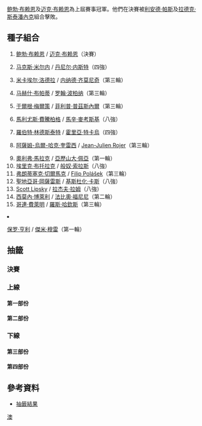 {{noteTA
|T=zh-hans:2012年澳大利亚网球公开赛男子双打比赛; zh-tw:2012年澳洲網球公開賽男子雙打比賽; zh-hk:2012年澳洲網球公開賽男子雙打比賽;
|G1=Tennis
}}
{{GrandSlamEvents|2012|澳洲網球公開賽|
|defchamp = {{flagicon|USA}}[[鲍勃·布赖恩|鲍勃·布赖恩]]<br>{{flagicon|USA}} [[迈克·布赖恩|迈克·布赖恩]]
|champ = {{flagicon|IND}}[[利安德·帕斯|利安德·帕斯]]<br>{{flagicon|CZE}}[[拉德克·斯泰潘內克|拉德克·斯泰潘內克]]
|runner = {{flagicon|USA}}[[鲍勃·布赖恩|鲍勃·布赖恩]]<br>{{flagicon|USA}} [[迈克·布赖恩|迈克·布赖恩]]
|score = 7-6<sup>7-2</sup>、6-2
}}

{{main|2012年澳洲網球公開賽}}

[[鲍勃·布赖恩|鲍勃·布赖恩]]及[[迈克·布赖恩|迈克·布赖恩]]為上屆賽事冠軍。他們在決賽被[[利安德·帕斯|利安德·帕斯]]及[[拉德克·斯泰潘內克|拉德克·斯泰潘內克]]組合擊敗。

==種子組合==
{{col-begin}}
{{col-2}}
#{{flagicon|USA}}[[鲍勃·布赖恩|鲍勃·布赖恩]] / {{flagicon|USA}}[[迈克·布赖恩|迈克·布赖恩]]（決賽）
#{{flagicon|BLR}}[[马克斯·米尔内|马克斯·米尔内]] / {{flagicon|CAN}}[[丹尼尔·内斯特|丹尼尔·内斯特]]（四強）
#{{flagicon|FRA}}[[米卡埃尔·洛德拉|米卡埃尔·洛德拉]] / {{flagicon|SRB}}[[内纳德·齐莫尼奇|内纳德·齐莫尼奇]]（第三輪）
#{{flagicon|IND}}[[马赫什·布帕蒂|马赫什·布帕蒂]] / {{flagicon|IND}}[[罗翰·波柏纳|罗翰·波柏纳]]（第三輪）
#{{flagicon|AUT}}[[于爾根·梅爾策|于爾根·梅爾策]] / {{flagicon|GER}}[[菲利普·普茲斯內爾|菲利普·普茲斯內爾]]（第三輪）
#{{flagicon|POL}}[[馬利尤斯·費騰柏格|馬利尤斯·費騰柏格]] / {{flagicon|POL}}[[馬辛·麥考斯基|馬辛·麥考斯基]]（八強）
#{{flagicon|SWE}}[[羅伯特·林德斯泰特|羅伯特·林德斯泰特]] / {{flagicon|ROU}}[[霍里亞·特卡烏|霍里亞·特卡烏]]（四強）
#{{flagicon|PAK}}[[阿薩姆-烏爾-哈克·奎雷西|阿薩姆-烏爾-哈克·奎雷西]] / {{flagicon|CUR}}[[Jean-Julien_Rojer|Jean-Julien Rojer]]（第三輪）
{{col-2}}
<ol start=9>
<li> {{flagicon|AUT}}[[奧利弗·馬拉克|奧利弗·馬拉克]] / {{flagicon|AUT}}[[亞歷山大·佩亞|亞歷山大·佩亞]]（第一輪）
<li> {{flagicon|USA}}[[埃里克·布托拉克|埃里克·布托拉克]] / {{flagicon|BRA}}[[般奴·索拉斯|般奴·索拉斯]]（八強）
<li> {{flagicon|CZE}}[[弗朗蒂塞克·切爾馬克|弗朗蒂塞克·切爾馬克]] / {{flagicon|SVK}}[[Filip_Polášek|Filip Polášek]]（第三輪）
<li> {{flagicon|MEX}}[[聖地亞哥·岡薩雷斯|聖地亞哥·岡薩雷斯]] / {{flagicon|GER}}[[基斯杜化·卡斯|基斯杜化·卡斯]]（八強）
<li> {{flagicon|USA}}[[Scott_Lipsky|Scott Lipsky]] / {{flagicon|USA}}[[拉杰夫·拉姆|拉杰夫·拉姆]]（八強）
<li> {{flagicon|ITA}}[[西莫內·博萊利|西莫內·博萊利]] / {{flagicon|ITA}}[[法比奧·福尼尼|法比奧·福尼尼]]（第二輪）
<li> {{flagicon|GBR}}[[哥連·費萊明|哥連·費萊明]] / {{flagicon|GBR}}[[羅斯·哈欽斯|羅斯·哈欽斯]]（第三輪）
<li> {{flagicon|AUS}}[[保罗·亨利|保罗·亨利]] / {{flagicon|GBR}}[[傑米·穆雷|傑米·穆雷]]（第一輪）
{{col-end}}

==抽籤==
{{Draw key}}
===決賽===
{{8TeamBracket-Tennis3
|RD1=八強
|RD2=四強
|RD3=決賽

|team-width=175

|RD1-seed1=1
|RD1-team1='''{{flagicon|USA}}[[鲍勃·布赖恩|鲍勃·布赖恩]]<br> {{flagicon|USA}}[[迈克·布赖恩|迈克·布赖恩]]
|RD1-score1-1='''6
|RD1-score1-2=6<sup>4</sup>
|RD1-score1-3='''6
|RD1-seed2=6
|RD1-team2={{flagicon|POL}}[[馬利尤斯·費騰柏格|馬利尤斯·費騰柏格]]<br> {{flagicon|POL}}[[馬辛·麥考斯基|馬辛·麥考斯基]]
|RD1-score2-1=4
|RD1-score2-2='''7<sup>7</sup>
|RD1-score2-3=4

|RD1-seed3=13
|RD1-team3={{flagicon|USA}}[[Scott_Lipsky|Scott Lipsky]]<br> {{flagicon|USA}}[[拉杰夫·拉姆|拉杰夫·拉姆]]
|RD1-score3-1=4
|RD1-score3-2=4
|RD1-score3-3=
|RD1-seed4=7
|RD1-team4='''{{flagicon|SWE}}[[羅伯特·林德斯泰特|羅伯特·林德斯泰特]]<br> {{flagicon|ROU}}[[霍里亞·特卡烏|霍里亞·特卡烏]]
|RD1-score4-1='''6
|RD1-score4-2='''6
|RD1-score4-3=

|RD1-seed5=10
|RD1-team5={{flagicon|USA}}[[埃里克·布托拉克|埃里克·布托拉克]]<br> {{flagicon|BRA}}[[般奴·索拉斯|般奴·索拉斯]]
|RD1-score5-1=4
|RD1-score5-2=6<sup>4</sup>
|RD1-score5-3=
|RD1-seed6= 
|RD1-team6='''{{flagicon|IND}}[[利安德·帕斯|利安德·帕斯]]<br> {{flagicon|CZE}}[[拉德克·斯泰潘內克|拉德克·斯泰潘內克]]
|RD1-score6-1='''6
|RD1-score6-2='''7<sup>7</sup>
|RD1-score6-3=

|RD1-seed7=12
|RD1-team7={{flagicon|MEX}}[[聖地亞哥·岡薩雷斯|聖地亞哥·岡薩雷斯]]<br> {{flagicon|GER}}[[基斯杜化·卡斯|基斯杜化·卡斯]]
|RD1-score7-1=1
|RD1-score7-2='''7<sup>7</sup>
|RD1-score7-3=2
|RD1-seed8=2
|RD1-team8='''{{flagicon|BLR}}[[马克斯·米尔内|马克斯·米尔内]]<br> {{flagicon|CAN}}[[丹尼尔·内斯特|丹尼尔·内斯特]]
|RD1-score8-1='''6
|RD1-score8-2=6<sup>4</sup>
|RD1-score8-3='''6

|RD2-seed1=1
|RD2-team1='''{{flagicon|USA}}[[鲍勃·布赖恩|鲍勃·布赖恩]]<br> {{flagicon|USA}}[[迈克·布赖恩|迈克·布赖恩]]
|RD2-score1-1=4
|RD2-score1-2='''6
|RD2-score1-3='''7<sup>7</sup>
|RD2-seed2=7
|RD2-team2={{flagicon|SWE}}[[羅伯特·林德斯泰特|羅伯特·林德斯泰特]]<br> {{flagicon|ROU}}[[霍里亞·特卡烏|霍里亞·特卡烏]]
|RD2-score2-1='''6
|RD2-score2-2=3
|RD2-score2-3=6<sup>5</sup>

|RD2-seed3= 
|RD2-team3='''{{flagicon|IND}}[[利安德·帕斯|利安德·帕斯]]<br> {{flagicon|CZE}}[[拉德克·斯泰潘內克|拉德克·斯泰潘內克]]
|RD2-score3-1=2
|RD2-score3-2='''6
|RD2-score3-3='''6
|RD2-seed4=2
|RD2-team4={{flagicon|BLR}}[[马克斯·米尔内|马克斯·米尔内]]<br> {{flagicon|CAN}}[[丹尼尔·内斯特|丹尼尔·内斯特]]
|RD2-score4-1='''6
|RD2-score4-2=4
|RD2-score4-3=4

|RD3-seed1=1
|RD3-team1={{flagicon|USA}}[[鲍勃·布赖恩|鲍勃·布赖恩]]<br> {{flagicon|USA}}[[迈克·布赖恩|迈克·布赖恩]]
|RD3-score1-1=6<sup>1</sup>
|RD3-score1-2=2
|RD3-score1-3=
|RD3-seed2= 
|RD3-team2='''{{flagicon|IND}}[[利安德·帕斯|利安德·帕斯]]<br> {{flagicon|CZE}}[[拉德克·斯泰潘內克|拉德克·斯泰潘內克]]
|RD3-score2-1='''7<sup>7</sup>
|RD3-score2-2='''6
|RD3-score3-3=
}}

===上線===
====第一部份====
{{16TeamBracket-Compact-Tennis3
|RD1=第一輪
|RD2=第二輪
|RD3=第三輪
|RD4=八強

|RD1-seed01=1
|RD1-team01='''{{flagicon|USA}}[[鲍勃·布赖恩|B布赖恩]]<br> {{flagicon|USA}}[[迈克·布赖恩|M布赖恩]]
|RD1-score01-1='''7<sup>8</sup>
|RD1-score01-2='''6
|RD1-score01-3=
|RD1-seed02=
|RD1-team02={{flagicon|ISR}}[[乔纳森·埃利希|埃利希]]<br> {{flagicon|ISR}}[[安迪·拉姆|A拉姆]]
|RD1-score02-1=6<sup>6</sup>
|RD1-score02-2=4
|RD1-score02-3=

|RD1-seed03=WC
|RD1-team03='''{{flagicon|AUS}}[[莱顿·休伊特|休伊特]]<br> {{flagicon|AUS}}[[彼得·盧扎克|盧扎克]]
|RD1-score03-1='''7
|RD1-score03-2='''6
|RD1-score03-3=
|RD1-seed04=
|RD1-team04={{flagicon|GER}}[[馬蒂亞斯·巴興格|馬蒂亞斯·巴興格]]<br> {{flagicon|GER}}[[菲利普·科爾施賴伯|科爾施賴伯r]]
|RD1-score04-1=5
|RD1-score04-2=3
|RD1-score04-3=

|RD1-seed05=
|RD1-team05='''{{flagicon|RUS}}[[阿列克斯·博戈莫洛夫|A博戈莫洛夫]]<br> {{flagicon|RUS}}[[伊戈爾·庫尼岑|庫尼岑]]
|RD1-score05-1='''6
|RD1-score05-2='''7
|RD1-score05-3=
|RD1-seed06=
|RD1-team06={{flagicon|KAZ}}[[米哈伊爾·庫庫什金|庫庫什金]]<br> {{flagicon|RUS}}[[德米特里·图萨诺夫|图萨诺夫]]
|RD1-score06-1=4
|RD1-score06-2=5
|RD1-score06-3=

|RD1-seed07=
|RD1-team07={{flagicon|USA}}[[賴恩·夏里遜|賴恩·夏里遜]]<br> {{flagicon|USA}}[[萊恩·斯威廷|斯威廷]]
|RD1-score07-1=5
|RD1-score07-2=6<sup>2</sup>
|RD1-score07-3=
|RD1-seed08=15
|RD1-team08='''{{flagicon|GBR}}[[哥連·費萊明|費萊明]]<br> {{flagicon|GBR}}[[羅斯·哈欽斯|羅斯·哈欽斯]]
|RD1-score08-1='''7
|RD1-score08-2='''7<sup>7</sup>
|RD1-score08-3=

|RD1-seed09=11
|RD1-team09='''{{flagicon|CZE}}[[弗朗蒂塞克·切爾馬克|切爾馬克]]<br> {{flagicon|SVK}} [[Filip_Polášek|F Polášek]]
|RD1-score09-1='''6
|RD1-score09-2='''7<sup>7</sup>
|RD1-score09-3=
|RD1-seed10=
|RD1-team10={{flagicon|FRA}}[[儒利安·貝內托|貝內托]]<br> {{flagicon|FRA}}[[尼古拉·馬俞|馬俞]]
|RD1-score10-1=4
|RD1-score10-2=6<sup>1</sup>
|RD1-score10-3=

|RD1-seed11=
|RD1-team11='''{{flagicon|RUS}}[[米基奧·艾堅|艾堅]]<br> {{flagicon|RUS}}[[Alexander_Kudryavtsev|A Kudryavtsev]]
|RD1-score11-1='''6
|RD1-score11-2='''7<sup>8</sup>
|RD1-score11-3=
|RD1-seed12=
|RD1-team12={{flagicon|NED}}[[羅賓·哈塞|哈塞]]<br> {{flagicon|FIN}}[[亞爾科·涅米寧|涅米寧]]
|RD1-score12-1=2
|RD1-score12-2=6<sup>6</sup>
|RD1-score12-3=

|RD1-seed13=
|RD1-team13='''{{flagicon|ESP}}[[巴勃羅·安杜哈爾|安杜哈爾]]<br> {{flagicon|ESP}}[[吉列爾莫·加西亞·洛佩斯|加西亞·洛佩斯]]
|RD1-score13-1='''6
|RD1-score13-2=2
|RD1-score13-3='''6
|RD1-seed14=Alt
|RD1-team14={{flagicon|GER}}[[托比亞斯·卡姆克|卡姆克]]<br> {{flagicon|DEN}}[[Frederik_Nielsen|F Nielsen]]
|RD1-score14-1=3
|RD1-score14-2='''6
|RD1-score14-3=3

|RD1-seed15=
|RD1-team15={{flagicon|GBR}}[[傑米·德爾加多|傑米·德爾加多]]<br> {{flagicon|GBR}}[[喬納森·梅雷|喬納森·梅雷]]
|RD1-score15-1=4
|RD1-score15-2=4
|RD1-score15-3=
|RD1-seed16=6
|RD1-team16='''{{flagicon|POL}}[[馬利尤斯·費騰柏格|費騰柏格]]<br> {{flagicon|POL}}[[馬辛·麥考斯基|麥考斯基]]
|RD1-score16-1='''6
|RD1-score16-2='''6
|RD1-score16-3=

|RD2-seed01=1
|RD2-team01='''{{flagicon|USA}}[[鲍勃·布赖恩|B布赖恩]]<br> {{flagicon|USA}}[[迈克·布赖恩|M布赖恩]]
|RD2-score01-1='''6
|RD2-score01-2='''7<sup>7</sup>
|RD2-score01-3=
|RD2-seed02=WC
|RD2-team02={{flagicon|AUS}}[[莱顿·休伊特|休伊特]]<br> {{flagicon|AUS}}[[彼得·盧扎克|盧扎克]]
|RD2-score02-1=3
|RD2-score02-2=6<sup>5</sup>
|RD2-score02-3=

|RD2-seed03=
|RD2-team03={{flagicon|RUS}}[[阿列克斯·博戈莫洛夫|A博戈莫洛夫]]<br> {{flagicon|RUS}}[[伊戈爾·庫尼岑|庫尼岑]]
|RD2-score03-1=0
|RD2-score03-2=3
|RD2-score03-3=
|RD2-seed04=15
|RD2-team04='''{{flagicon|GBR}}[[哥連·費萊明|費萊明]]<br> {{flagicon|GBR}}[[羅斯·哈欽斯|羅斯·哈欽斯]]
|RD2-score04-1='''6
|RD2-score04-2='''6
|RD2-score04-3=

|RD2-seed05=11
|RD2-team05='''{{flagicon|CZE}}[[弗朗蒂塞克·切爾馬克|切爾馬克]]<br> {{flagicon|SVK}}[[Filip_Polášek|F Polášek]]
|RD2-score05-1=4
|RD2-score05-2='''6
|RD2-score05-3='''7
|RD2-seed06=
|RD2-team06={{flagicon|RUS}}[[米基奧·艾堅|艾堅]]<br> {{flagicon|RUS}}[[Alexander_Kudryavtsev|A Kudryavtsev]]
|RD2-score06-1='''6
|RD2-score06-2=4
|RD2-score06-3=5

|RD2-seed07=
|RD2-team07={{flagicon|ESP}}[[巴勃羅·安杜哈爾|安杜哈爾]]<br> {{flagicon|ESP}}[[吉列爾莫·加西亞·洛佩斯|加西亞·洛佩斯]]
|RD2-score07-1=3
|RD2-score07-2=5
|RD2-score07-3=
|RD2-seed08=6
|RD2-team08='''{{flagicon|POL}}[[馬利尤斯·費騰柏格|費騰柏格]]<br> {{flagicon|POL}}[[馬辛·麥考斯基|麥考斯基]]
|RD2-score08-1='''6
|RD2-score08-2='''7
|RD2-score08-3=

|RD3-seed01=1
|RD3-team01='''{{flagicon|USA}}[[鲍勃·布赖恩|B布赖恩]]<br> {{flagicon|USA}}[[迈克·布赖恩|M布赖恩]]
|RD3-score01-1='''6
|RD3-score01-2=0
|RD3-score01-3='''6
|RD3-seed02=15
|RD3-team02={{flagicon|GBR}}[[哥連·費萊明|費萊明]]<br> {{flagicon|GBR}}[[羅斯·哈欽斯|羅斯·哈欽斯]]
|RD3-score02-1=4
|RD3-score02-2='''6
|RD3-score02-3=2

|RD3-seed03=11
|RD3-team03={{flagicon|CZE}}[[弗朗蒂塞克·切爾馬克|切爾馬克]]<br> {{flagicon|SVK}}[[Filip_Polášek|F Polášek]]
|RD3-score03-1=4
|RD3-score03-2=3
|RD3-score03-3=
|RD3-seed04=6
|RD3-team04='''{{flagicon|POL}}[[馬利尤斯·費騰柏格|費騰柏格]]<br> {{flagicon|POL}}[[馬辛·麥考斯基|麥考斯基]]
|RD3-score04-1='''6
|RD3-score04-2='''6
|RD3-score04-3=

|RD4-seed01=1
|RD4-team01='''{{flagicon|USA}}[[鲍勃·布赖恩|B布赖恩]]<br> {{flagicon|USA}}[[迈克·布赖恩|M布赖恩]]
|RD4-score01-1='''6
|RD4-score01-2=6<sup>4</sup>
|RD4-score01-3='''6
|RD4-seed02=6
|RD4-team02={{flagicon|POL}}[[馬利尤斯·費騰柏格|費騰柏格]]<br> {{flagicon|POL}}[[馬辛·麥考斯基|麥考斯基]]
|RD4-score02-1=4
|RD4-score02-2='''7<sup>7</sup>
|RD4-score02-3=4
}}

====第二部份====
{{16TeamBracket-Compact-Tennis3
|RD1=第一輪
|RD2=第二輪
|RD3=第三輪
|RD4=八強

|RD1-seed01=4
|RD1-team01='''{{flagicon|IND}}[[马赫什·布帕蒂|布帕蒂]]<br> {{flagicon|IND}}[[罗翰·波柏纳|波柏纳]]
|RD1-score01-1=5
|RD1-score01-2='''6
|RD1-score01-3='''6
|RD1-seed02=WC
|RD1-team02={{flagicon|AUS}}[[馬修·伊布登|伊布登]]<br> {{flagicon|AUS}}[[克里斯·古奇奧內|古奇奧內]]
|RD1-score02-1='''7
|RD1-score02-2=4
|RD1-score02-3=4

|RD1-seed03=
|RD1-team03={{flagicon|CRO}}[[伊沃·卡洛維奇|卡洛維奇]]<br> {{flagicon|GER}}[[Frank_Moser_(tennis)|F Moser]]
|RD1-score03-1=3
|RD1-score03-2=4
|RD1-score03-3=
|RD1-seed04=
|RD1-team04='''{{flagicon|AUS}}[[卡斯登·波爾|波爾]]<br> {{flagicon|PHI}}[[Treat_Conrad_Huey|TC Huey]]
|RD1-score04-1='''6
|RD1-score04-2='''6
|RD1-score04-3=

|RD1-seed05=
|RD1-team05='''{{flagicon|SVK}}[[Michal_Mertiňák|M Mertiňák]]<br> {{flagicon|BRA}}[[André_Sá|A Sá]]
|RD1-score05-1='''6
|RD1-score05-2='''6
|RD1-score05-3=
|RD1-seed06=
|RD1-team06={{flagicon|UKR}}[[亞歷山大·多爾戈波洛夫|多爾戈波洛夫v]]<br> {{flagicon|UKR}}[[Denys_Molchanov|D Molchanov]]
|RD1-score06-1=2
|RD1-score06-2=2
|RD1-score06-3=

|RD1-seed07=
|RD1-team07={{flagicon|ESP}}[[阿爾伯特·蒙塔涅斯|蒙塔涅斯]]<br> {{flagicon|ESP}}[[艾爾拔·拉莫斯|拉莫斯]]
|RD1-score07-1=6<sup>4</sup>
|RD1-score07-2=6<sup>8</sup>
|RD1-score07-3=
|RD1-seed08=13
|RD1-team08='''{{flagicon|USA}}[[Scott_Lipsky|S Lipsky]]<br> {{flagicon|USA}}[[拉杰夫·拉姆|R拉姆]]
|RD1-score08-1='''7<sup>7</sup>
|RD1-score08-2='''7<sup>10</sup>
|RD1-score08-3=

|RD1-seed09=9
|RD1-team09={{flagicon|AUT}}[[奧利弗·馬拉克|馬拉克]]<br> {{flagicon|AUT}}[[亞歷山大·佩亞|佩亞]]
|RD1-score09-1=6<sup>4</sup>
|RD1-score09-2='''6
|RD1-score09-3=5
|RD1-seed10=
|RD1-team10='''{{flagicon|ROU}}[[维克托·哈内斯库|哈内斯库]]<br> {{flagicon|BEL}}[[奧利維埃·羅庫斯|羅庫斯]]
|RD1-score10-1='''7<sup>7</sup>
|RD1-score10-2=4
|RD1-score10-3='''7

|RD1-seed11=
|RD1-team11={{flagicon|COL}}[[亞歷杭德羅·法亞|法亞]]<br> {{flagicon|COL}}[[聖地亞哥·希拉爾多|希拉爾多o]]
|RD1-score11-1='''7<sup>7</sup>
|RD1-score11-2=4
|RD1-score11-3=5
|RD1-seed12=
|RD1-team12='''{{flagicon|BRA}}[[里卡多·梅洛|梅洛]]<br> {{flagicon|BRA}}[[祖奧·蘇沙|蘇沙]]
|RD1-score12-1=6<sup>3</sup>
|RD1-score12-2='''6
|RD1-score12-3='''7

|RD1-seed13=WC
|RD1-team13='''{{flagicon|AUS}} [[Colin_Ebelthite|C Ebelthite]]<br> {{flagicon|AUS}} [[Marinko_Matosevic|M Matosevic]]
|RD1-score13-1='''6
|RD1-score13-2='''6
|RD1-score13-3=
|RD1-seed14=WC
|RD1-team14={{flagicon|AUS}}[[路克·沙維爾|沙維爾]]<br> {{flagicon|AUS}}[[Andrew_Whittington|A Whittington]]
|RD1-score14-1=0
|RD1-score14-2=3
|RD1-score14-3=

|RD1-seed15=
|RD1-team15={{flagicon|SWE}}[[Andreas_Siljeström|A Siljeström]]<br> {{flagicon|SVK}}[[Igor_Zelenay|I Zelenay]]
|RD1-score15-1=3
|RD1-score15-2=6<sup>6</sup>
|RD1-score15-3=
|RD1-seed16=7
|RD1-team16='''{{flagicon|SWE}}[[羅伯特·林德斯泰特|林德斯泰特]]<br> {{flagicon|ROU}}[[霍里亞·特卡烏|特卡烏]]
|RD1-score16-1='''6
|RD1-score16-2='''7<sup>8</sup>
|RD1-score16-3=

|RD2-seed01=4
|RD2-team01='''{{flagicon|IND}}[[马赫什·布帕蒂|布帕蒂]]<br> {{flagicon|IND}}[[罗翰·波柏纳|波柏纳]]
|RD2-score01-1='''6
|RD2-score01-2='''6
|RD2-score01-3=
|RD2-seed02=
|RD2-team02={{flagicon|AUS}}[[卡斯登·波爾|波爾]]<br> {{flagicon|PHI}}[[Treat_Conrad_Huey|TC Huey]]
|RD2-score02-1=2
|RD2-score02-2=2
|RD2-score02-3=

|RD2-seed03=
|RD2-team03={{flagicon|SVK}}[[Michal_Mertiňák|M Mertiňák]]<br> {{flagicon|BRA}}[[André_Sá|A Sá]]
|RD2-score03-1='''7
|RD2-score03-2=3
|RD2-score03-3=2
|RD2-seed04=13
|RD2-team04='''{{flagicon|USA}}[[Scott_Lipsky|S Lipsky]]<br> {{flagicon|USA}}[[拉杰夫·拉姆|R拉姆]]
|RD2-score04-1=5
|RD2-score04-2='''6
|RD2-score04-3='''6

|RD2-seed05=
|RD2-team05={{flagicon|ROU}}[[维克托·哈内斯库|哈内斯库]]<br> {{flagicon|BEL}}[[奧利維埃·羅庫斯|羅庫斯]]
|RD2-score05-1=4
|RD2-score05-2=4
|RD2-score05-3=
|RD2-seed06=
|RD2-team06='''{{flagicon|BRA}}[[里卡多·梅洛|梅洛]]<br> {{flagicon|BRA}}[[祖奧·蘇沙|蘇沙]]
|RD2-score06-1='''6
|RD2-score06-2='''6
|RD2-score06-3=

|RD2-seed07=WC
|RD2-team07={{flagicon|AUS}}[[Colin_Ebelthite|C Ebelthite]]<br> {{flagicon|AUS}}[[Marinko_Matosevic|M Matosevic]]
|RD2-score07-1='''6
|RD2-score07-2=4
|RD2-score07-3=2
|RD2-seed08=7
|RD2-team08='''{{flagicon|SWE}}[[羅伯特·林德斯泰特|林德斯泰特]]<br> {{flagicon|ROU}}[[霍里亞·特卡烏|特卡烏]]
|RD2-score08-1=3
|RD2-score08-2='''6
|RD2-score08-3='''6

|RD3-seed01=4
|RD3-team01={{flagicon|IND}}[[马赫什·布帕蒂|布帕蒂]]<br> {{flagicon|IND}}[[罗翰·波柏纳|波柏纳]]
|RD3-score01-1=6<sup>6</sup>
|RD3-score01-2=2
|RD3-score01-3=
|RD3-seed02=13
|RD3-team02='''{{flagicon|USA}}[[Scott_Lipsky|S Lipsky]]<br> {{flagicon|USA}}[[拉杰夫·拉姆|R拉姆]]
|RD3-score02-1='''7<sup>8</sup>
|RD3-score02-2='''6
|RD3-score02-3=

|RD3-seed03=
|RD3-team03={{flagicon|BRA}}[[里卡多·梅洛|梅洛]]<br> {{flagicon|BRA}}[[祖奧·蘇沙|蘇沙]]
|RD3-score03-1=4
|RD3-score03-2=3
|RD3-score03-3=
|RD3-seed04=7
|RD3-team04='''{{flagicon|SWE}}[[羅伯特·林德斯泰特|林德斯泰特]]<br> {{flagicon|ROU}}[[霍里亞·特卡烏|特卡烏]]
|RD3-score04-1='''6
|RD3-score04-2='''6
|RD3-score04-3=

|RD4-seed01=13
|RD4-team01={{flagicon|USA}}[[Scott_Lipsky|S Lipsky]]<br> {{flagicon|USA}}[[拉杰夫·拉姆|R拉姆]]
|RD4-score01-1=4
|RD4-score01-2=4
|RD4-score01-3=
|RD4-seed02=7
|RD4-team02='''{{flagicon|SWE}}[[羅伯特·林德斯泰特|林德斯泰特]]<br> {{flagicon|ROU}}[[霍里亞·特卡烏|特卡烏]]
|RD4-score02-1='''6
|RD4-score02-2='''6
|RD4-score02-3=
}}

===下線===
====第三部份====
{{16TeamBracket-Compact-Tennis3
|RD1=第一輪
|RD2=第二輪
|RD3=第三輪
|RD4=八強

|RD1-seed01=8
|RD1-team01='''{{flagicon|PAK}}[[阿薩姆-烏爾-哈克·奎雷西|奎雷西]]<br> {{flagicon|CUR}}[[Jean-Julien_Rojer|J-J Rojer]]
|RD1-score01-1='''6
|RD1-score01-2='''7<sup>13</sup>
|RD1-score01-3=
|RD1-seed02=
|RD1-team02={{flagicon|CRO}}[[伊雲·盧比鍚|盧比鍚]]<br> {{flagicon|GER}} [[Cedrik-Marcel_Stebe|C-M Stebe]]
|RD1-score02-1=3
|RD1-score02-2=6<sup>11</sup>
|RD1-score02-3=

|RD1-seed03=
|RD1-team03={{flagicon|BRA}}[[托馬斯·貝魯奇|貝魯奇]]<br> {{flagicon|BRA}}[[馬塞洛·梅洛|梅洛]]
|RD1-score03-1=5
|RD1-score03-2=6<sup>7</sup>
|RD1-score03-3=
|RD1-seed04=
|RD1-team04='''{{flagicon|GER}}[[Philipp_Marx|P Marx]]<br> {{flagicon|CAN}}[[Adil_Shamasdin|A Shamasdin]]
|RD1-score04-1='''7
|RD1-score04-2='''7<sup>9</sup>
|RD1-score04-3=

|RD1-seed05=WC
|RD1-team05={{flagicon|AUS}}[[占士·德克禾夫|占士·德克禾夫]]<br> {{flagicon|AUS}}[[亞當·芬尼|芬尼]]
|RD1-score05-1=2
|RD1-score05-2='''6
|RD1-score05-3=6<sup>5</sup>
|RD1-seed06=
|RD1-team06={{flagicon|ITA}}'''[[弗拉維奧·奇波拉|奇波拉]]<br> {{flagicon|UZB}}[[丹尼斯·伊斯托明|伊斯托明]]
|RD1-score06-1='''6
|RD1-score06-2=3
|RD1-score06-3='''7<sup>7</sup>

|RD1-seed07=Alt
|RD1-team07={{flagicon|POR}}[[費德歷高·基奧|基奧]]<br> {{flagicon|ESP}}[[丹尼爾·希梅諾-特拉維爾|希梅諾-特拉維爾]]
|RD1-score07-1=6<sup>5</sup>
|RD1-score07-2=6<sup>9</sup>
|RD1-score07-3=
|RD1-seed08=10
|RD1-team08='''{{flagicon|USA}}[[埃里克·布托拉克|布托拉克]]<br> {{flagicon|BRA}} [[般奴·索拉斯|索拉斯]]
|RD1-score08-1='''7<sup>7</sup>
|RD1-score08-2='''7<sup>11</sup>
|RD1-score08-3=

|RD1-seed09=14
|RD1-team09='''{{flagicon|ITA}}[[西莫內·博萊利|博萊利]]<br> {{flagicon|ITA}}[[法比奧·福尼尼|福尼尼]]
|RD1-score09-1=5
|RD1-score09-2='''6
|RD1-score09-3='''6
|RD1-seed10=
|RD1-team10={{flagicon|POR}}[[魯伊·馬查多|魯伊·馬查多]]<br> {{flagicon|CZE}}[[卢卡斯·罗索尔|罗索尔]]
|RD1-score10-1='''7
|RD1-score10-2=4
|RD1-score10-3=2

|RD1-seed11=
|RD1-team11='''{{flagicon|IND}}[[利安德·帕斯|帕斯]]<br> {{flagicon|CZE}}[[拉德克·斯泰潘內克|斯泰潘內克]]
|RD1-score11-1='''6
|RD1-score11-2='''6
|RD1-score11-3=
|RD1-seed12=WC
|RD1-team12={{flagicon|AUS}}[[格力·鍾斯|鍾斯]]<br> {{flagicon|AUS}}[[John-Patrick_Smith|J-P Smith]]
|RD1-score12-1=2
|RD1-score12-2=2
|RD1-score12-3=

|RD1-seed13=
|RD1-team13='''{{flagicon|ESP}}[[馬克·洛佩斯|洛佩斯]]<br> {{flagicon|ESP}}[[David_Marrero|D Marrero]]
|RD1-score13-1=3
|RD1-score13-2='''6
|RD1-score13-3='''6
|RD1-seed14=
|RD1-team14={{flagicon|ITA}}[[安德烈亞斯·塞皮|塞皮]]<br> {{flagicon|ITA}}[[Simone_Vagnozzi|S Vagnozzi]]
|RD1-score14-1='''6
|RD1-score14-2=4
|RD1-score14-3=3

|RD1-seed15=
|RD1-team15={{flagicon|AUS}}[[喬丹·克爾|克爾]]<br> {{flagicon|USA}}[[唐納德·卡爾|卡爾]]
|RD1-score15-1=6<sup>6</sup>
|RD1-score15-2=3
|RD1-score15-3=
|RD1-seed16=3
|RD1-team16='''{{flagicon|FRA}}[[米卡埃尔·洛德拉|洛德拉]]<br> {{flagicon|SRB}}[[内纳德·齐莫尼奇|齐莫尼奇]]
|RD1-score16-1='''7<sup>8</sup>
|RD1-score16-2='''6
|RD1-score16-3=

|RD2-seed01=8
|RD2-team01='''{{flagicon|PAK}}[[阿薩姆-烏爾-哈克·奎雷西|奎雷西]]<br> {{flagicon|CUR}}[[Jean-Julien_Rojer|J-J Rojer]]
|RD2-score01-1='''7<sup>10</sup>
|RD2-score01-2='''6
|RD2-score01-3=
|RD2-seed02=
|RD2-team02={{flagicon|GER}}[[Philipp_Marx|P Marx]]<br> {{flagicon|CAN}}[[Adil_Shamasdin|A Shamasdin]]
|RD2-score02-1=6<sup>8</sup>
|RD2-score02-2=4
|RD2-score02-3=

|RD2-seed03=
|RD2-team03={{flagicon|ITA}}'''[[弗拉維奧·奇波拉|奇波拉]]<br> {{flagicon|UZB}}[[丹尼斯·伊斯托明|伊斯托明]]
|RD2-score03-1=2
|RD2-score03-2=3
|RD2-score03-3=
|RD2-seed04=10
|RD2-team04={{flagicon|USA}}[[埃里克·布托拉克|布托拉克]]<br> {{flagicon|BRA}} [[般奴·索拉斯|索拉斯]]
|RD2-score04-1='''6
|RD2-score04-2='''6
|RD2-score04-3=

|RD2-seed05=14
|RD2-team05={{flagicon|ITA}}[[西莫內·博萊利|博萊利]]<br> {{flagicon|ITA}}[[法比奧·福尼尼|福尼尼]]
|RD2-score05-1=2
|RD2-score05-2=6<sup>5</sup>
|RD2-score05-3=
|RD2-seed06=
|RD2-team06='''{{flagicon|IND}}[[利安德·帕斯|帕斯]]<br> {{flagicon|CZE}}[[拉德克·斯泰潘內克|斯泰潘內克]]
|RD2-score06-1='''6
|RD2-score06-2='''7<sup>7</sup>
|RD2-score06-3=

|RD2-seed07=
|RD2-team07={{flagicon|ESP}}[[馬克·洛佩斯|洛佩斯]]<br> {{flagicon|ESP}}[[David_Marrero|D Marrero]]
|RD2-score07-1=3
|RD2-score07-2=2
|RD2-score07-3=
|RD2-seed08=3
|RD2-team08='''{{flagicon|FRA}}[[米卡埃尔·洛德拉|洛德拉]]<br> {{flagicon|SRB}}[[内纳德·齐莫尼奇|齐莫尼奇]]
|RD2-score08-1='''6
|RD2-score08-2='''6
|RD2-score08-3=

|RD3-seed01=8
|RD3-team01={{flagicon|PAK}}[[阿薩姆-烏爾-哈克·奎雷西|奎雷西]]<br> {{flagicon|CUR}}[[Jean-Julien_Rojer|J-J Rojer]]
|RD3-score01-1=4
|RD3-score01-2=2
|RD3-score01-3=
|RD3-seed02=10
|RD3-team02='''{{flagicon|USA}}[[埃里克·布托拉克|布托拉克]]<br> {{flagicon|BRA}}[[般奴·索拉斯|索拉斯]]
|RD3-score02-1='''6
|RD3-score02-2='''6
|RD3-score02-3=

|RD3-seed03=
|RD3-team03='''{{flagicon|IND}}[[利安德·帕斯|帕斯]]<br> {{flagicon|CZE}}[[拉德克·斯泰潘內克|斯泰潘內克]]
|RD3-score03-1='''7
|RD3-score03-2='''7<sup>7</sup>
|RD3-score03-3=
|RD3-seed04=3
|RD3-team04={{flagicon|FRA}}[[米卡埃尔·洛德拉|洛德拉]]<br> {{flagicon|SRB}}[[内纳德·齐莫尼奇|齐莫尼奇]]
|RD3-score04-1=5
|RD3-score04-2=6<sup>2</sup>
|RD3-score04-3=

|RD4-seed01=10
|RD4-team01={{flagicon|USA}}[[埃里克·布托拉克|布托拉克]]<br> {{flagicon|BRA}}[[般奴·索拉斯|索拉斯]]
|RD4-score01-1=4
|RD4-score01-2=6<sup>4</sup>
|RD4-score01-3=
|RD4-seed02=
|RD4-team02='''{{flagicon|IND}}[[利安德·帕斯|帕斯]]<br> {{flagicon|CZE}}[[拉德克·斯泰潘內克|斯泰潘內克]]
|RD4-score02-1='''6
|RD4-score02-2='''7<sup>7</sup>
|RD4-score02-3=
}}

====第四部份====
{{16TeamBracket-Compact-Tennis3
|RD1=第一輪
|RD2=第二輪
|RD3=第三輪
|RD4=八強

|RD1-seed01=5
|RD1-team01='''{{flagicon|AUT}}[[于爾根·梅爾策|梅爾策]]<br> {{flagicon|GER}}[[菲利普·普茲斯內爾|普茲斯內爾]]
|RD1-score01-1='''6
|RD1-score01-2='''6
|RD1-score01-3=
|RD1-seed02=
|RD1-team02={{flagicon|ESP}}[[尼古拉斯·阿爾瑪格羅|阿爾瑪格羅]]<br> {{flagicon|ESP}}[[佩雷·里巴|里巴]]
|RD1-score02-1=4
|RD1-score02-2=4
|RD1-score02-3=

|RD1-seed03=
|RD1-team03={{flagicon|GER}}[[德斯汀·布朗|布朗]]<br> {{flagicon|CRO}}[[伊万·多迪格|多迪格]]
|RD1-score03-1=1
|RD1-score03-2=4
|RD1-score03-3=
|RD1-seed04=
|RD1-team04='''{{flagicon|ARG}}[[胡安·伊格納西奧·切拉|切拉]]<br> {{flagicon|ARG}}[[愛德華多·施萬克|施萬克]]
|RD1-score04-1='''6
|RD1-score04-2='''6
|RD1-score04-3=

|RD1-seed05=
|RD1-team05={{flagicon|USA}}[[James_Cerretani|J Cerretani]]<br> {{flagicon|BEL}}[[迪克·諾曼|諾曼]]
|RD1-score05-1='''6
|RD1-score05-2=4
|RD1-score05-3=6<sup>6</sup>
|RD1-seed06=
|RD1-team06='''{{flagicon|ARG}}[[卡洛斯·貝爾齊|貝爾齊]]<br> {{flagicon|ARG}}[[李安納度·梅耶|梅耶]]
|RD1-score06-1=3
|RD1-score06-2='''6
|RD1-score06-3='''7<sup>8</sup>

|RD1-seed07=
|RD1-team07={{flagicon|ESP}}[[馬塞爾·格拉諾勒斯|格拉諾勒斯]]<br> {{flagicon|POL}}[[盧卡斯·古博特|古博特]]
|RD1-score07-1=4
|RD1-score07-2=6<sup>1</sup>
|RD1-score07-3=
|RD1-seed08=12
|RD1-team08='''{{flagicon|MEX}}[[聖地亞哥·岡薩雷斯|岡薩雷斯]]<br> {{flagicon|GER}}[[基斯杜化·卡斯|卡斯]]
|RD1-score08-1='''6
|RD1-score08-2='''7<sup>7</sup>
|RD1-score08-3=

|RD1-seed09=16
|RD1-team09={{flagicon|AUS}} [[保罗·亨利|亨利]]<br> {{flagicon|GBR}}[[傑米·穆雷|穆雷]]
|RD1-score09-1=6<sup>2</sup>
|RD1-score09-2='''6
|RD1-score09-3=6<sup>5</sup>
|RD1-seed10=
|RD1-team10='''{{flagicon|AUT}}[[尤利安·克诺夫莱|克诺夫莱]]<br> {{flagicon|GER}}[[米夏埃爾·科爾曼|科爾曼]]
|RD1-score10-1='''7<sup>7</sup>
|RD1-score10-2=4
|RD1-score10-3='''7<sup>7</sup>

|RD1-seed11=
|RD1-team11={{flagicon|BEL}}[[克薩維埃·馬利斯|馬利斯]]<br> {{flagicon|GBR}}[[Ken_Skupski|K Skupski]]
|RD1-score11-1=6<sup>4</sup>
|RD1-score11-2=3
|RD1-score11-3=
|RD1-seed12=
|RD1-team12='''{{flagicon|ITA}}[[達尼埃萊·布拉奇亞利|布拉奇亞利]]<br> {{flagicon|ITA}} [[波蒂托·斯塔拉切|斯塔拉切]]
|RD1-score12-1='''7<sup>7</sup>
|RD1-score12-2='''6
|RD1-score12-3=

|RD1-seed13=
|RD1-team13={{flagicon|UKR}}[[謝爾蓋·斯坦高夫斯基|斯坦高夫斯基]]<br> {{flagicon|RUS}}[[米哈伊尔·尤日尼|尤日尼]]
|RD1-score13-1=4
|RD1-score13-2=5
|RD1-score13-3=
|RD1-seed14=
|RD1-team14='''{{flagicon|COL}}[[胡安·塞巴斯蒂安·卡瓦尔|胡安·塞巴斯蒂安·卡瓦尔]]<br> {{flagicon|COL}}[[罗伯特·法拉赫|罗伯特·法拉赫]]
|RD1-score14-1='''6
|RD1-score14-2='''7
|RD1-score14-3=

|RD1-seed15=WC
|RD1-team15={{flagicon|AUS}}[[班傑文·米切爾|米切爾]]<br> {{flagicon|AUS}}[[麥特·列特|列特]]
|RD1-score15-1=2
|RD1-score15-2=2
|RD1-score15-3=
|RD1-seed16=2
|RD1-team16='''{{flagicon|BLR}}[[马克斯·米尔内|米尔内]]<br> {{flagicon|CAN}}[[丹尼尔·内斯特|内斯特]]
|RD1-score16-1='''6
|RD1-score16-2='''6
|RD1-score16-3=

|RD2-seed01=5
|RD2-team01={{flagicon|AUT}}[[于爾根·梅爾策|梅爾策]]<br> {{flagicon|GER}}[[菲利普·普茲斯內爾|普茲斯內爾]]
|RD2-score01-1='''6
|RD2-score01-2='''6
|RD2-score01-3=
|RD2-seed02=
|RD2-team02={{flagicon|ARG}}[[胡安·伊格納西奧·切拉|切拉]]<br> {{flagicon|ARG}}[[愛德華多·施萬克|施萬克]]
|RD2-score02-1=2
|RD2-score02-2=4
|RD2-score02-3=

|RD2-seed03=
|RD2-team03={{flagicon|ARG}}[[卡洛斯·貝爾齊|貝爾齊]]<br> {{flagicon|ARG}}[[李安納度·梅耶|梅耶]]
|RD2-score03-1='''6
|RD2-score03-2=6<sup>5</sup>
|RD2-score03-3=1
|RD2-seed04=12
|RD2-team04='''{{flagicon|MEX}}[[聖地亞哥·岡薩雷斯|岡薩雷斯]]<br> {{flagicon|GER}}[[基斯杜化·卡斯|卡斯]]
|RD2-score04-1=4
|RD2-score04-2='''7<sup>7</sup>
|RD2-score04-3='''6

|RD2-seed05=
|RD2-team05={{flagicon|AUT}}[[尤利安·克诺夫莱|克诺夫莱]]<br> {{flagicon|GER}}[[米夏埃爾·科爾曼|科爾曼]]
|RD2-score05-1=4
|RD2-score05-2=4
|RD2-score05-3=
|RD2-seed06=
|RD2-team06='''{{flagicon|ITA}}[[達尼埃萊·布拉奇亞利|布拉奇亞利]]<br> {{flagicon|ITA}} [[波蒂托·斯塔拉切|斯塔拉切]]
|RD2-score06-1='''6
|RD2-score06-2='''6
|RD2-score06-3=

|RD2-seed07=
|RD2-team07={{flagicon|COL}}[[胡安·塞巴斯蒂安·卡瓦尔|胡安·塞巴斯蒂安·卡瓦尔]]<br> {{flagicon|COL}}[[罗伯特·法拉赫|罗伯特·法拉赫]]
|RD2-score07-1=6<sup>0</sup>
|RD2-score07-2=2
|RD2-score07-3=
|RD2-seed08=2
|RD2-team08='''{{flagicon|BLR}}[[马克斯·米尔内|米尔内]]<br> {{flagicon|CAN}}[[丹尼尔·内斯特|内斯特]]
|RD2-score08-1='''7
|RD2-score08-2='''6
|RD2-score08-3=

|RD3-seed01=5
|RD3-team01={{flagicon|AUT}}[[于爾根·梅爾策|梅爾策]]<br> {{flagicon|GER}}[[菲利普·普茲斯內爾|普茲斯內爾]]
|RD3-score01-1=6<sup>5</sup>
|RD3-score01-2=6<sup>1</sup>
|RD3-score01-3=
|RD3-seed02=12
|RD3-team02='''{{flagicon|MEX}}[[聖地亞哥·岡薩雷斯|岡薩雷斯]]<br> {{flagicon|GER}}[[基斯杜化·卡斯|卡斯]]
|RD3-score02-1='''7<sup>7</sup>
|RD3-score02-2='''7<sup>7</sup>
|RD3-score02-3=

|RD3-seed03=
|RD3-team03={{flagicon|ITA}}[[達尼埃萊·布拉奇亞利|布拉奇亞利]]<br> {{flagicon|ITA}} [[波蒂托·斯塔拉切|斯塔拉切]]
|RD3-score03-1=6<sup>7</sup>
|RD3-score03-2=2
|RD3-score03-3=
|RD3-seed04=2
|RD3-team04='''{{flagicon|BLR}}[[马克斯·米尔内|米尔内]]<br> {{flagicon|CAN}}[[丹尼尔·内斯特|内斯特]]
|RD3-score04-1='''7<sup>9</sup>
|RD3-score04-2='''6
|RD3-score04-3=

|RD4-seed01=12
|RD4-team01={{flagicon|MEX}}[[聖地亞哥·岡薩雷斯|岡薩雷斯]]<br> {{flagicon|GER}}[[基斯杜化·卡斯|卡斯]]
|RD4-score01-1=1
|RD4-score01-2='''7<sup>7</sup>
|RD4-score01-3=2
|RD4-seed02=2
|RD4-team02='''{{flagicon|BLR}}[[马克斯·米尔内|米尔内]]<br> {{flagicon|CAN}}[[丹尼尔·内斯特|内斯特]]
|RD4-score02-1='''6
|RD4-score02-2=6<sup>4</sup>
|RD4-score02-3='''6
}}

==參考資料==
* [https://web.archive.org/web/20081117113321/http://www.australianopen.com/en_AU/scores/draws/md/mddraw.pdf 抽籤結果]

[[Category:2012年網球|澳]]